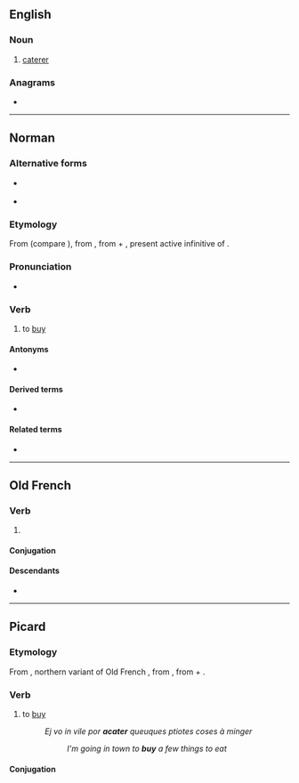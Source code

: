 {{also|acatèr}}
==English==

===Noun===
{{en-noun}}

# {{lb|en|obsolete}} [[caterer]]

===Anagrams===
* {{anagrams|en|a=aacert|caetra|carate|cerata|ectara}}

----

==Norman==

===Alternative forms===
* {{l|nrf|acataer}} {{qualifier|continental Normandy}}
* {{l|nrf|acataïr}} {{qualifier|Guernsey}}

===Etymology===
From {{inh|nrf|ONF.|acater}} (compare {{cog|fro|achater}}), from {{inh|nrf|VL.|*accaptāre}}, from {{inh|nrf|la|ad}} + {{m|la|captāre}}, present active infinitive of {{m|la|captō||I strive to seize, catch or grasp at}}.

===Pronunciation===
* {{audio|nrf|Jer-acater.ogg|Audio (Jersey)}}

===Verb===
{{nrf-verb}}

# {{lb|nrf|Jersey}} to [[buy]]

====Antonyms====
* {{l|nrf|vendre||to sell}}

====Derived terms====
* {{l|nrf|acateux||buyer}}

====Related terms====
* {{l|nrf|acat||purchase}}

----

==Old French==

===Verb===
{{head|fro|verb}}

# {{lb|fro|Picardy}} {{alternative form of|fro|achater}}

====Conjugation====
{{fro-conj-er}}

====Descendants====
* {{desc|nrf|acataer|alts=1}}

----

==Picard==

===Etymology===
From {{inh|pcd|fro|acater}}, northern variant of Old French {{m|fro|achater}}, from {{inh|pcd|VL.|*accaptāre}}, from {{inh|pcd|la|ad}} + {{m|la|capto|captō, captāre}}.

===Verb===
{{head|pcd|verb}}

# to [[buy]]
#: ''Ej vo in vile por '''acater''' queuques ptiotes coses à minger''
#:: ''I'm going in town to '''buy''' a few things to eat''

====Conjugation====
{{pcd-conj-er1|acat|acat|aca|acat}}